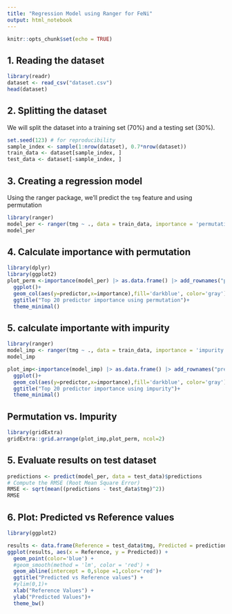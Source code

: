 ```yaml
---
title: "Regression Model using Ranger for FeNi"
output: html_notebook
---
```


```r
knitr::opts_chunk$set(echo = TRUE)
```

## 1. Reading the dataset
```r
library(readr)
dataset <- read_csv("dataset.csv")
head(dataset)

```
## 2. Splitting the dataset
We will split the dataset into a training set (70%) and a testing set (30%).
```r
set.seed(123) # for reproducibility
sample_index <- sample(1:nrow(dataset), 0.7*nrow(dataset))
train_data <- dataset[sample_index, ]
test_data <- dataset[-sample_index, ]

```

## 3. Creating a regression model
Using the ranger package, we'll predict the `tmg` feature and using permutation

```r
library(ranger)
model_per <- ranger(tmg ~ ., data = train_data, importance = 'permutation')
model_per
```


## 4. Calculate importance with permutation

```r
library(dplyr)
library(ggplot2)
plot_perm <-importance(model_per) |> as.data.frame() |> add_rownames("predictor") |> mutate(importance=`importance(model_per)`) |> select(predictor,importance)|> arrange(desc(importance)) |> head(20) |> mutate(predictor = factor(predictor, levels = rev(unique(predictor))))  |>
  ggplot()+
  geom_col(aes(y=predictor,x=importance),fill='darkblue', color='gray')+
  ggtitle("Top 20 predictor importance using permutation")+
  theme_minimal()

```


## 5. calculate importante with impurity
```r
library(ranger)
model_imp <- ranger(tmg ~ ., data = train_data, importance = 'impurity')
model_imp
```

```r
plot_imp<-importance(model_imp) |> as.data.frame() |> add_rownames("predictor") |> mutate(importance=`importance(model_imp)`) |> select(predictor,importance)|> arrange(desc(importance)) |> head(20) |> mutate(predictor = factor(predictor, levels = rev(unique(predictor))))  |>
  ggplot()+
  geom_col(aes(y=predictor,x=importance),fill='darkblue', color='gray')+
  ggtitle("Top 20 predictor importance using impurity")+
  theme_minimal()
```

## Permutation vs. Impurity
```r
library(gridExtra)
gridExtra::grid.arrange(plot_imp,plot_perm, ncol=2)

```
## 5. Evaluate results on test dataset
```r
predictions <- predict(model_per, data = test_data)$predictions
# Compute the RMSE (Root Mean Square Error)
RMSE <- sqrt(mean((predictions - test_data$tmg)^2))
RMSE

```
## 6. Plot: Predicted vs Reference values
```r
library(ggplot2)

results <- data.frame(Reference = test_data$tmg, Predicted = predictions)
ggplot(results, aes(x = Reference, y = Predicted)) +
  geom_point(color='blue') +
  #geom_smooth(method = 'lm', color = 'red') +
  geom_abline(intercept = 0,slope =1,color='red')+
  ggtitle("Predicted vs Reference values") +
  #ylim(0,1)+
  xlab("Reference Values") +
  ylab("Predicted Values")+
  theme_bw()

```

